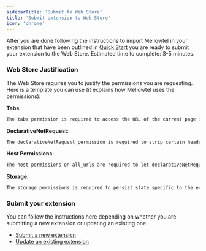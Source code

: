 ```yaml
---
sidebarTitle: 'Submit to Web Store'
title: 'Submit extension to Web Store'
icon: 'chrome'
---
```


After you are done following the instructions to import Mellowtel in your extension that have been outlined in [Quick Start](https://docs.mellowtel.it/get-started/quickstart) you are ready to submit your extension to the Web Store.
Estimated time to complete: 3-5 minutes.


### Web Store Justification
The Web Store requires you to justify the permissions you are requesting. Here is a template you can use (it explains how Mellowtel uses the permissions):

**Tabs**:
```txt
The tabs permission is required to access the URL of the current page in the service worker. It also facilitates messaging between the contentScript and the service worker.
```

**DeclarativeNetRequest**:
```txt
The declarativeNetRequest permission is required to strip certain headers (e.g. X-Frame headers) from some responses on the sub_frame level. This allows displaying websites in an iframe without running into issues related to cross-origin resource sharing (CORS). These headers are immediately restored after the response is processed.
```

**Host Permissions**:
```txt
The host permissions on all_urls are required to let declarativeNetRequest modify response headers on all URLs. This is necessary to strip certain headers (e.g. X-Frame headers) from some responses on the sub_frame level. This allows displaying websites in an iframe without running into issues related to cross-origin resource sharing (CORS). These headers are immediately restored after the response is processed.
```

**Storage**:
```txt
The storage permissions is required to persist state specific to the extension and have a local logic to facilitate communications across the various parts of the extension.
```


### Submit your extension
You can follow the instructions here depending on whether you are submitting a new extension or updating an existing one:
- [Submit a new extension](https://developer.chrome.com/docs/webstore/publish/)
- [Update an existing extension](https://developer.chrome.com/docs/webstore/update)

